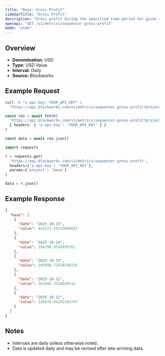 ```yaml
---
title: "Base: Gross Profit"
sidebarTitle: "Gross Profit"
description: "Gross profit during the specified time period for given rollup."
openapi: "GET /v1/metrics/sequencer-gross-profit"
mode: "wide"
---
```


## Overview

- **Denomination:** USD
- **Type:** USD Value
- **Interval:** Daily
- **Source:** Blockworks

## Example Request

<CodeGroup>

```bash cURL
curl -H "x-api-key: YOUR_API_KEY" \
  "https://api.blockworks.com/v1/metrics/sequencer-gross-profit?project=base"
```

```typescript TypeScript
const res = await fetch(
  'https://api.blockworks.com/v1/metrics/sequencer-gross-profit?project=base',
  { headers: { 'x-api-key': 'YOUR_API_KEY' } }
)

const data = await res.json()
```

```python Python
import requests

r = requests.get(
  'https://api.blockworks.com/v1/metrics/sequencer-gross-profit',
  headers={'x-api-key': 'YOUR_API_KEY'},
  params={'project': 'base'}
)

data = r.json()
```

</CodeGroup>

## Example Response

```json
{
  "base": [
    {
      "date": "2025-10-15",
      "value": 424123.25233860547
    },
    {
      "date": "2025-10-14",
      "value": 294790.9554935761
    },
    {
      "date": "2025-10-13",
      "value": 245946.72528748235
    },
    {
      "date": "2025-10-12",
      "value": 263695.2324030112
    },
    {
      "date": "2025-10-11",
      "value": 226674.04101303747
    }
  ]
}
```

## Notes
- Intervals are daily unless otherwise noted.
- Data is updated daily and may be revised after late-arriving data.